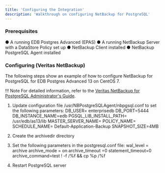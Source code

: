 ```yaml
---
title: 'Configuring the Integration'
description: 'Walkthrough on configuring NetBackup for PostgreSQL'
---
```



### Prerequisites

●	A running EDB Postgres Advanced (EPAS)
●	A running NetBackup Server with a DataStore Policy set up
●	NetBackup Client installed
●	NetBackup PostgreSQL Agent installed


### Configuring (Veritas NetBackup)

The following steps show an example of how to configure NetBackup for PostgreSQL for EDB Postgres Advanced 13 on CentOS 7.

!!! Note
    For detailed information, refer to the [Veritas NetBackup for PostgreSQL Administrator's Guide](https://www.veritas.com/content/support/en_US/doc/129277259-150015228-0/v129277275-150015228).


1.	Update configuration file /usr/NBPostgreSQLAgent/nbpgsql.conf to set the following parameters:
DB_USER= enterprisedb
DB_PORT=5444
DB_INSTANCE_NAME=edb
PGSQL_LIB_INSTALL_PATH= /usr/edb/as13/lib
MASTER_SERVER_NAME=<veritas-master-server-name>
POLICY_NAME=<datastore-policy-name>
SCHEDULE_NAME= Default-Application-Backup
SNAPSHOT_SIZE=4MB

2.	Create the archivedir directory

3.	Set the following parameters in the postgresql.conf file:
wal_level = archive
archive_mode = on
archive_timeout =0
statement_timeout=0
archive_command=test ! -f <archivedir>/%f && cp %p <archivedir >/%f

4.	Restart PostgreSQL server

